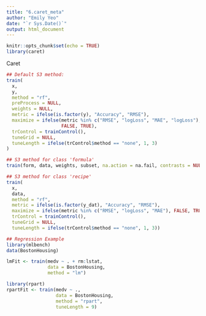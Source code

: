 ```yaml
---
title: "6.caret_meta"
author: "Emily Yeo"
date: "`r Sys.Date()`"
output: html_document
---
```


```r
knitr::opts_chunk$set(echo = TRUE)
library(caret)
```


Caret 
```r
## Default S3 method:
train(
  x,
  y,
  method = "rf",
  preProcess = NULL,
  weights = NULL,
  metric = ifelse(is.factor(y), "Accuracy", "RMSE"),
  maximize = ifelse(metric %in% c("RMSE", "logLoss", "MAE", "logLoss"), 
                    FALSE, TRUE),
  trControl = trainControl(),
  tuneGrid = NULL,
  tuneLength = ifelse(trControl$method == "none", 1, 3)
)

## S3 method for class 'formula'
train(form, data, weights, subset, na.action = na.fail, contrasts = NULL)

## S3 method for class 'recipe'
train(
  x,
  data,
  method = "rf",
  metric = ifelse(is.factor(y_dat), "Accuracy", "RMSE"),
  maximize = ifelse(metric %in% c("RMSE", "logLoss", "MAE"), FALSE, TRUE),
  trControl = trainControl(),
  tuneGrid = NULL,
  tuneLength = ifelse(trControl$method == "none", 1, 3))
```


```r
## Regression Example
library(mlbench)
data(BostonHousing)

lmFit <- train(medv ~ . + rm:lstat,
               data = BostonHousing,
               method = "lm")

library(rpart)
rpartFit <- train(medv ~ .,
                  data = BostonHousing,
                  method = "rpart",
                  tuneLength = 9)
```



